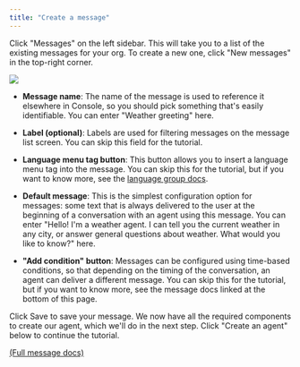 ```yaml
---
title: "Create a message"
---
```


Click "Messages" on the left sidebar. This will take you to a list of the existing messages for your org. To create a new one, click "New messages" in the top-right corner.

![](/mintlify/images/create_new_message_03_11.jpg)

* **Message name**: The name of the message is used to reference it elsewhere in Console, so you should pick something that's easily identifiable. You can enter "Weather greeting" here.

* **Label (optional)**: Labels are used for filtering messages on the message list screen. You can skip this field for the tutorial.

* **Language menu tag button**: This button allows you to insert a language menu tag into the message. You can skip this for the tutorial, but if you want to know more, see the [language group docs](/Resources/LanguageGroups.mdx).

* **Default message**: This is the simplest configuration option for messages: some text that is always delivered to the user at the beginning of a conversation with an agent using this message. You can enter "Hello! I'm a weather agent. I can tell you the current weather in any city, or answer general questions about weather. What would you like to know?" here.

* **"Add condition" button**: Messages can be configured using time-based conditions, so that depending on the timing of the conversation, an agent can deliver a different message. You can skip this for the tutorial, but if you want to know more, see the message docs linked at the bottom of this page.

Click Save to save your message. We now have all the required components to create our agent, which we'll do in the next step. Click "Create an agent" below to continue the tutorial.

[(Full message docs)](/Resources/Messages.mdx)